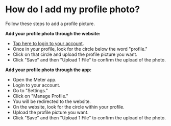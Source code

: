 # How do I add my profile photo?

Follow these steps to add a profile picture.

**Add your profile photo through the website:**

* [Tap here to login to your account]( https://www.meterapp.co/en/account).
* Once in your profile, look for the circle below the word "profile."
* Click on that circle and upload the profile picture you want.
* Click "Save" and then "Upload 1 File" to confirm the upload of the photo.

**Add your profile photo through the app:**

* Open the Meter app.
* Login to your account.
* Go to "Settings."
* Click on "Manage Profile."
* You will be redirected to the website.
* On the website, look for the circle within your profile.
* Upload the profile picture you want.
* Click "Save" and then "Upload 1 File" to confirm the upload of the photo.
